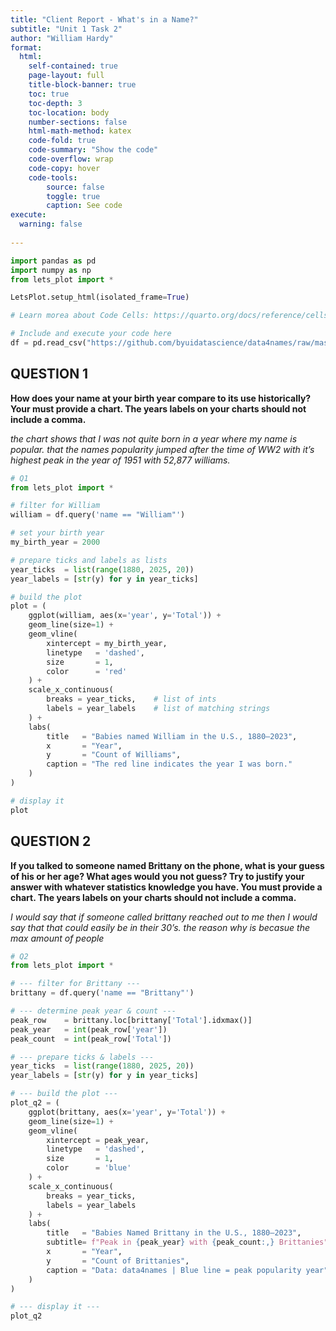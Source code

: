 ```yaml
---
title: "Client Report - What's in a Name?"
subtitle: "Unit 1 Task 2"
author: "William Hardy"
format:
  html:
    self-contained: true
    page-layout: full
    title-block-banner: true
    toc: true
    toc-depth: 3
    toc-location: body
    number-sections: false
    html-math-method: katex
    code-fold: true
    code-summary: "Show the code"
    code-overflow: wrap
    code-copy: hover
    code-tools:
        source: false
        toggle: true
        caption: See code
execute: 
  warning: false
    
---
```


```python
import pandas as pd
import numpy as np
from lets_plot import *

LetsPlot.setup_html(isolated_frame=True)
```

```python
# Learn morea about Code Cells: https://quarto.org/docs/reference/cells/cells-jupyter.html

# Include and execute your code here
df = pd.read_csv("https://github.com/byuidatascience/data4names/raw/master/data-raw/names_year/names_year.csv")
```

## QUESTION 1

<!-- Make sure at least one of your charts includes reference marks!! -->

__How does your name at your birth year compare to its use historically? Your must provide a chart. The years labels on your charts should not include a comma.__ 

_the chart shows that I was not quite born in a year where my name is popular. that the names popularity jumped after the time of WW2 with it's highest peak in the year of 1951 with 52,877 williams._

```python
# Q1
from lets_plot import *

# filter for William
william = df.query('name == "William"')

# set your birth year
my_birth_year = 2000

# prepare ticks and labels as lists
year_ticks  = list(range(1880, 2025, 20))
year_labels = [str(y) for y in year_ticks]

# build the plot
plot = (
    ggplot(william, aes(x='year', y='Total')) +
    geom_line(size=1) +
    geom_vline(
        xintercept = my_birth_year,
        linetype   = 'dashed',
        size       = 1,
        color      = 'red'
    ) +
    scale_x_continuous(
        breaks = year_ticks,    # list of ints
        labels = year_labels    # list of matching strings
    ) +
    labs(
        title   = "Babies named William in the U.S., 1880–2023",
        x       = "Year",
        y       = "Count of Williams",
        caption = "The red line indicates the year I was born."
    )
)

# display it
plot

```


## QUESTION 2

__If you talked to someone named Brittany on the phone, what is your guess of his or her age? What ages would you not guess? Try to justify your answer with whatever statistics knowledge you have. You must provide a chart. The years labels on your charts should not include a comma.__  

_I would say that if someone called brittany reached out to me then I would say that that could easily be in their 30's. the reason why is becasue the max amount of people _

```python
# Q2
from lets_plot import *

# --- filter for Brittany ---
brittany = df.query('name == "Brittany"')

# --- determine peak year & count ---
peak_row    = brittany.loc[brittany['Total'].idxmax()]
peak_year   = int(peak_row['year'])
peak_count  = int(peak_row['Total'])

# --- prepare ticks & labels ---
year_ticks  = list(range(1880, 2025, 20))
year_labels = [str(y) for y in year_ticks]

# --- build the plot ---
plot_q2 = (
    ggplot(brittany, aes(x='year', y='Total')) +
    geom_line(size=1) +
    geom_vline(
        xintercept = peak_year,
        linetype   = 'dashed',
        size       = 1,
        color      = 'blue'
    ) +
    scale_x_continuous(
        breaks = year_ticks,
        labels = year_labels
    ) +
    labs(
        title   = "Babies Named Brittany in the U.S., 1880–2023",
        subtitle= f"Peak in {peak_year} with {peak_count:,} Brittanies",
        x       = "Year",
        y       = "Count of Brittanies",
        caption = "Data: data4names | Blue line = peak popularity year"
    )
)

# --- display it ---
plot_q2


```


<!-- Make sure at least one of your charts includes reference marks!! -->